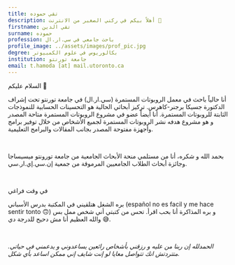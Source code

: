```yaml
---
title: تقي حموده
description: أهلاً بيكم في ركني الصغير من الانترنت 🌱
firstname: تقي الدين
surname: حموده
profession: باحث جامعي في سي.ار.ال
profile_image: ../assets/images/prof_pic.jpg
degree: بكالوريوس في علوم الكمبيوتر
institution: جامعة تورنتو
email: t.hamoda [at] mail.utoronto.ca
---
```


<Text as='h2' fontSize='3xl'>السلام عليكم 👋</Text>

<Text>أنا حالياً باحث في معمل <Link color='teal.500' href='https://crl.utm.utoronto.ca/'>الروبوتات المستمرة (سي.ار.ال) </Link> في جامعة تورنتو تحت إشراف <Link color='teal.500' href='https://www.cs.toronto.edu/~jbk/'> الدكتورة جسيكا برجنر-كاهرس</Link>. تركيز أبحاثي الحالية هو التحسينات الحسابية للنموذجات الثابتة للروبوتات المستمرة. أنا أيضاً عضو في مشروع  <Link color='teal.500' href='https://www.opencontinuumrobotics.com/'>الروبوتات المستمرة متاحة المصدر</Link> و هو مشروع هدفه نشر الروبوتات المستمرة لجميع الأشخاص من خلال توفير برامج وأجهزة مفتوحة المصدر بجانب المقالات والبرامج التعليمية.</Text>

<br/>

<Text>بحمد الله و شكره، أنا من مستلمي <Link color='teal.500' href='https://www.utm.utoronto.ca/dean/awards-grants/undergraduate-awards-grants/utm-undergraduate-research-grants'>منحة الأبحاث الجامعية من جامعة تورونتو ميسيساجا</Link> وجائزة <Link color='teal.500' href='https://www.nserc-crsng.gc.ca/students-etudiants/ug-pc/usra-brpc_eng.asp'>أبحاث الطلاب الجامعيين المرموقة من  جمعية إن.سي.إي.ار.سي</Link>.</Text>

<br/>

<Text as='h3' fontSize='2xl'>في وقت فراغي</Text>

بره الشغل هتلقيني في المكتبة بدرس الأسباني (español no es facil y me hace sentir tonto 🙃) و بره المذاكرة أنا بحب اقرأ. تحس من كتبتي أني شخص ممل بس والله العظيم أنا مش دحيح للدرجة دي 😅.

<br/>

*الحمدلله إن ربنا من عليه و رزقني بأشخاص رائعين يساعدوني و يدعمني في حياتي. متتردتش انك تتواصل معايا لو إنت شايف إني ممكن اساعد بأي شكل.*
